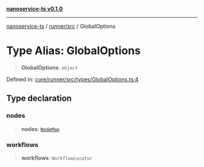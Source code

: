 [**nanoservice-ts v0.1.0**](/docs/ref/README)

***

[nanoservice-ts](/docs/ref/README) / [runner/src](/docs/ref/runner/src/README) / GlobalOptions

# Type Alias: GlobalOptions

> **GlobalOptions**: `object`

Defined in: [core/runner/src/types/GlobalOptions.ts:4](https://github.com/deskree-inc/nanoservice-ts/blob/ba7c322d2df8c8713881891584f33c6c7ed154ba/core/runner/src/types/GlobalOptions.ts#L4)

## Type declaration

### nodes

> **nodes**: [`NodeMap`](/docs/ref/runner/src/classes/NodeMap)

### workflows

> **workflows**: `WorkflowLocator`

